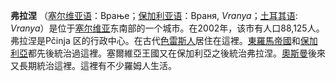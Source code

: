 {{Infobox City
|chinese_name = 弗拉涅
|official_name = Врање
|image_flag= 
|image_seal= 
|image_map = Serbia Vranje.png
|mapsize = 200px
|subdivision_type = [[国家|国家]]
|subdivision_name =  [[塞尔维亚|塞尔维亚]]
|leader_title = 
|leader_name = 
|region= 
|departement= 
|party=
|mandat=since 
|area_total = 860
|population_as_of  = 2002
|population_total = 88,125
|population_density = 
|timezone = +1
|latd = 
|latm = 
|lats = 
|latNS = 
|longd =
|longm = 
|longs = 
|longEW = 
|website = http://www.vranje.org.yu/
|}}
'''弗拉涅''' （[[塞尔维亚语|塞尔维亚语]]：Врање；[[保加利亚语|保加利亚语]]：Враня, ''Vranya''；[[土耳其语|土耳其语]]: ''Vranya''）是位于[[塞尔维亚|塞尔维亚]]东南部的一个城市。在2002年，该市有人口88,125人。弗拉涅是Pčinja 区的行政中心。在古代[[色雷斯人|色雷斯人]]居住在這裡。[[東羅馬帝國|東羅馬帝國]]和[[保加利亞|保加利亞]]都先後統治過這裡。塞爾維亞王國又在保加利亞之後統治弗拉涅。[[奧斯曼|奧斯曼]]後來又長期統治這裡。這裡有不少羅姆人生活。

{{塞爾維亞城市}}{{Authority control}}